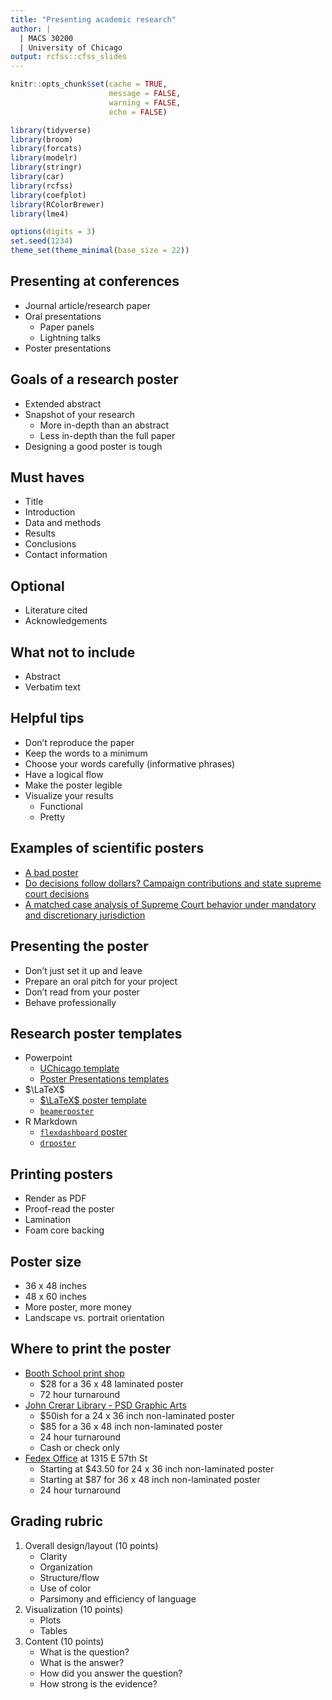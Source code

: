 ```yaml
---
title: "Presenting academic research"
author: |
  | MACS 30200
  | University of Chicago
output: rcfss::cfss_slides
---
```


```r
knitr::opts_chunk$set(cache = TRUE,
                      message = FALSE,
                      warning = FALSE,
                      echo = FALSE)

library(tidyverse)
library(broom)
library(forcats)
library(modelr)
library(stringr)
library(car)
library(rcfss)
library(coefplot)
library(RColorBrewer)
library(lme4)

options(digits = 3)
set.seed(1234)
theme_set(theme_minimal(base_size = 22))
```

## Presenting at conferences

* Journal article/research paper
* Oral presentations
    * Paper panels
    * Lightning talks
* Poster presentations

## Goals of a research poster

* Extended abstract
* Snapshot of your research
    * More in-depth than an abstract
    * Less in-depth than the full paper
* Designing a good poster is tough

## Must haves

* Title
* Introduction
* Data and methods
* Results
* Conclusions
* Contact information

## Optional

* Literature cited
* Acknowledgements

## What not to include

* Abstract
* Verbatim text

## Helpful tips

* Don't reproduce the paper
* Keep the words to a minimum
* Choose your words carefully (informative phrases)
* Have a logical flow
* Make the poster legible
* Visualize your results
    * Functional
    * Pretty

## Examples of scientific posters

* [A bad poster](https://s-media-cache-ak0.pinimg.com/originals/18/1a/6c/181a6cd948f5f0ac02bdd0509db90779.jpg)
* [Do decisions follow dollars? Campaign contributions and state supreme court decisions](https://github.com/UC-MACSS/persp-research/raw/master/demos/poster-example-1.pdf)
* [A matched case analysis of Supreme Court behavior under mandatory and discretionary jurisdiction](https://github.com/UC-MACSS/persp-research/raw/master/demos/poster-example-2.pdf)

## Presenting the poster

* Don't just set it up and leave
* Prepare an oral pitch for your project
* Don't read from your poster
* Behave professionally

## Research poster templates

* Powerpoint
    * [UChicago template](https://github.com/UC-MACSS/persp-research/blob/master/demos/E-Poster%20Template%20Academic%20conference.ppt)
    * [Poster Presentations templates](https://www.posterpresentations.com/html/free_poster_templates.html)
* $\LaTeX$
    * [$\LaTeX$ poster template](http://www.brian-amberg.de/uni/poster/)
    * [`beamerposter`](https://github.com/deselaers/latex-beamerposter)
* R Markdown
    * [`flexdashboard` poster](https://github.com/odeleongt/flexdashboard-poster)
    * [`drposter`](https://github.com/bbucior/drposter)

## Printing posters

* Render as PDF
* Proof-read the poster
* Lamination
* Foam core backing

## Poster size

* 36 x 48 inches
* 48 x 60 inches
* More poster, more money
* Landscape vs. portrait orientation

## Where to print the poster

* [Booth School print shop](https://facilities.chicagobooth.edu/old/poster&banner.htm)
    * \$28 for a 36 x 48 laminated poster
    * 72 hour turnaround
* [John Crerar Library - PSD Graphic Arts](http://graphicarts.uchicago.edu/)
    * \$50ish for a 24 x 36 inch non-laminated poster
    * \$85 for a 36 x 48 inch non-laminated poster
    * 24 hour turnaround
    * Cash or check only
* [Fedex Office](http://www.fedex.com/us/office/) at 1315 E 57th St
    * Starting at \$43.50 for 24 x 36 inch non-laminated poster
    * Starting at \$87 for 36 x 48 inch non-laminated poster
    * 24 hour turnaround

## Grading rubric

1. Overall design/layout (10 points)
    * Clarity
    * Organization
    * Structure/flow
    * Use of color
    * Parsimony and efficiency of language
1. Visualization (10 points)
    * Plots
    * Tables
1. Content (10 points)
    * What is the question?
    * What is the answer?
    * How did you answer the question?
    * How strong is the evidence?



